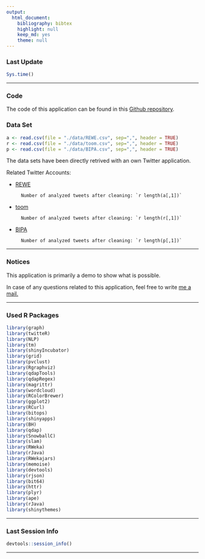 ```yaml
---
output:
  html_document:
    bibliography: bibtex
    highlight: null
    keep_md: yes
    theme: null
---
```


### Last Update

```r
Sys.time()
```

***

### Code

The code of this application can be found in this [Github repository][1].

### Data Set

```r
a <- read.csv(file = "./data/REWE.csv", sep=",", header = TRUE)
r <- read.csv(file = "./data/toom.csv", sep=",", header = TRUE)
p <- read.csv(file = "./data/BIPA.csv", sep=",", header = TRUE)
```


The data sets have been directly retrived with an own Twitter application.

Related Twitter Accounts:

* [REWE][2]

        Number of analyzed tweets after cleaning: `r length(a[,1])`

* [toom][3] 

        Number of analyzed tweets after cleaning: `r length(r[,1])`

* [BIPA][4] 
        
        Number of analyzed tweets after cleaning: `r length(p[,1])`

***

### Notices

This application is primarily a demo to show what is possible. 

In case of any questions related to this application, feel free to write [me a mail.][5]

***

### Used R Packages

```r
library(graph)
library(twitteR)
library(NLP)
library(tm)
library(shinyIncubator)
library(grid)
library(pvclust)
library(Rgraphviz)
library(qdapTools)
library(qdapRegex)
library(magrittr)
library(wordcloud)
library(RColorBrewer)
library(ggplot2)
library(RCurl)
library(bitops)
library(shinyapps)
library(BH)
library(qdap)
library(SnowballC)
library(slam)
library(RWeka)
library(rJava) 
library(RWekajars)
library(memoise)
library(devtools)
library(rjson)
library(bit64)
library(httr)
library(plyr)
library(ape)
library(rJava)
library(shinythemes)
```

***

### Last Session Info

```r
devtools::session_info()
```



[1]: https://github.com/mhnierhoff/shiny-apps/tree/master/rewetm "Github Repo"

[2]: https://twitter.com/rewe_supermarkt "REWE Twitter Account"

[3]: https://twitter.com/toomteam "toom team Twitter Account"

[4]: https://twitter.com/BIPA "BIPA Twitter Account"

[5]: http://nierhoff.info/#contact "Contact"

***
